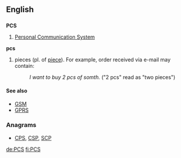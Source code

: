 ==English==

==={{abbreviation}}===
'''PCS'''
# {{telecommunications}} [[Personal Communication System]]

'''pcs'''
# pieces (pl. of [[piece]]). For example, order received via e-mail may contain:
#: ''I want to buy 2 pcs of somth.'' ("2 pcs" read as "two pieces")

 
====See also====
* [[GSM]]
* [[GPRS]]

===Anagrams===
* [[CPS#English|CPS]], [[CSP#English|CSP]], [[SCP#English|SCP]]
[[de:PCS]]
[[fi:PCS]]